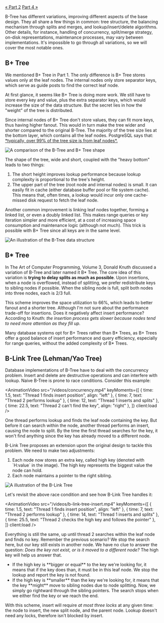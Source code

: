---
---


<Layout
  stickyAsideId="sticky-aside"
  title="B-Tree Under a Microscope - Part 3: Variations"
  description="A deep dive into the B-Tree data structure: Learn everything
  from basic operations to variations and various optimizations.">
<div slot="aside" id="sticky-aside" class="sticky mt-12">
  <TableOfContents
    headings={[
      { depth: 2, slug: 'b-tree', text: 'B+ Tree' },
      { depth: 2, slug: 'b-tree-1', text: 'B* Tree' },
      {
        depth: 2,
        slug: 'b-link-tree-lehmanyao-tree',
        text: 'B-Link Tree (Lehman/Yao Tree)'
      }
    ]}
    client:only="preact"
  />
  <div class="mt-4 flex justify-between text-base text-stone-600">
    <a href="/btree-under-a-microscope/databases" class="hover:underline underline-offset-4">« Part 2</a>
    <a href="/btree-under-a-microscope/optimizations" class="hover:underline underline-offset-4">Part 4 »</a>
  </div>
</div>

<PartHeading
  text="Variations"
  part={3}
  githubLink="https://github.com/Goose97/ducnguyen.space/blob/main/src/pages/btree-under-a-microscope/variations.mdx"
/>

B-Tree has different variations, improving different aspects of the base design.
They all share a few things in common: tree structure, the balancing mechanism
through splits and merges, and lookup/insert/delete algorithms. Other details,
for instance, handling of concurrency, split/merge strategy, on-disk
representations, maintenance processes, may vary between implementations. It's
impossible to go through all variations, so we will cover the most notable ones.

<h2 id="b-plus-true">B+ Tree</h2>

We mentioned B+ Tree in Part 1. The only difference is B+ Tree stores values
only at the leaf nodes. The internal nodes only store separator keys, which
serve as guide posts to find the correct leaf node.

At first glance, it seems like B+ Tree is doing more work. We still have to
store every key and value, plus the extra separator keys, which would
increase the size of the data structure. But the secret lies in how the
"weight" of the tree is distributed.

<p>
  Since internal nodes of B+ Tree don't store values, they can fit more keys,
  thus having higher fanout. This would in turn make the tree wider and shorter
  compared to the original B-Tree. The majority of the tree size lies at the
  bottom layer, which contains all the leaf nodes. PostgreSQL says that:
  <a
    href="https://www.postgresql.org/docs/current/btree.html#BTREE-STRUCTURE"
    rel="noopener noreferrer"
    target="_blank"
    class="link">*typically, over 99% of the tree size is from leaf nodes*.</a>
</p>
<Image src={bPlusTreeShape} alt="A comparison of the B-Tree and B+ Tree shape" class="custom-image" />

The shape of the tree, wide and short, coupled with the "heavy bottom" leads to
two things:

<ol class="list-decimal pl-10">
  <li>The short height improves lookup performance because lookup complexity is
    proportional to the tree's height.</li>
  <li>The upper part of the tree (root node and internal nodes) is small.
    It can easily fit in cache (either database buffer pool or file
    system cache). This means that, often times, a lookup would incur only one
    cache-missed disk request to fetch the leaf node.</li>
</ol>

Another common improvement is linking leaf nodes together, forming a linked
list, or even a doubly linked list. This makes range queries or key iteration
simpler and more efficient, at a cost of increasing space consumption and
maintenance logic (although not much). This trick is possible with B+ Tree
since all keys are in the same level.

<Image src={siblingPointers} alt="An illustration of the B-Tree data structure" class="custom-image" />

<h2 id="b-asterisk-tree">B* Tree</h2>

In The Art of Computer Programming, Volume 3, Donald Knuth discussed a
variation of B-Tree and later named it B* Tree. The core idea of this variation
is **trying to delay splits as much as possible**. Upon insertions, when a node
is overflowed, instead of splitting, we prefer redistribute keys to sibling
nodes if possible. When the sibling node is full, split both nodes into three
nodes, each is 2/3 full.

This scheme improves the space utilization to 66%, which leads to better fanout
and a shorter tree. Although I'm not sure about the performance trade-off for
insertions. Does it negatively affect insert performance? According to Knuth:
*the insertion process gets slower because nodes tend to need more attention as
they fill up*.

Many database systems opt for B+ Trees rather than B* Trees, as B+ Trees offer
a good balance of insert performance and query efficiency, especially for range
queries, without the added complexity of B* Trees.

<h2 id="b-link-tree">B-Link Tree (Lehman/Yao Tree)</h2>

Database implementations of B-Tree have to deal with the concurrency problem.
Insert and delete are destructive operations and can interfere with lookup.
Naive B-Tree is prone to race conditions. Consider this example:

<AnimationVideo
  src="/videos/concurrency.mp4"
  keyMoments={[
    { time: 1.5, text: "Thread 1 finds insert position", align: "left" },
    { time: 7, text: "Thread 2 performs lookup" },
    { time: 12, text: "Thread 1 inserts and splits" },
    { time: 22.5, text: "Thread 2 can't find the key", align: "right" },
  ]}
  client:load
/>

One thread performs lookup and finds the leaf node containing the key. But
before it can search within the node, another thread performs an insert,
causing the node to split. By the time the first thread searches for the key, it
won't find anything since the key has already moved to a different node.

B-Link Tree proposes an extension upon the original design to tackle this
problem. We need to make two adjustments:

<ol class="list-decimal pl-10">
  <li>Each node now stores an extra key, called high key (denoted with `H:value`
    in the image). The high key represents the biggest value the node can
    hold.</li>
  <li>Each node maintains a pointer to the right sibling.</li>
</ol>

<Image src={bLinkTree} alt="A illustration of the B-Link Tree" class="custom-image" />

Let's revisit the above race condition and see how B-Link Tree handles it:

<AnimationVideo
  src="/videos/b-link-tree-insert.mp4"
  keyMoments={[
    { time: 1.5, text: "Thread 1 finds insert position", align: "left" },
    { time: 7, text: "Thread 2 performs lookup" },
    { time: 14, text: "Thread 1 inserts and splits" },
    { time: 25.5, text: "Thread 2 checks the high key and follows the pointer" },
  ]}
  client:load
/>

Everything is still the same, up until thread 2 searches within the leaf node
and finds no key. Remember the previous scenario? We stop the search here, but
our key still exists in another node. We have no clue to answer the question:
*Does the key not exist, or is it moved to a different node?* The high key will
help us answer that.

<ul class="list-disc pl-10">
  <li>If the high key is **bigger or equal** to the key we're looking for, it
    means that if the key does than, it must be in this leaf node. We stop
    the lookup and report the key is not found.</li>
  <li>If the high key is **smaller** than the key we're looking for, it means
    that the key **might** move to sibling nodes due to node splitting. Now,
    we simply go rightward through the sibling pointers. The search stops when
    we either find the key or we reach the end.</li>
</ul>

With this scheme, insert will require *at most three locks* at any given time:
the node to insert, the new split node, and the parent node. Lookup doesn't
need any locks, therefore isn't blocked by insert.

<ChapterLink text="Continue to Part 4: Optimizations" href="/btree-under-a-microscope/optimizations" />

</Layout>
